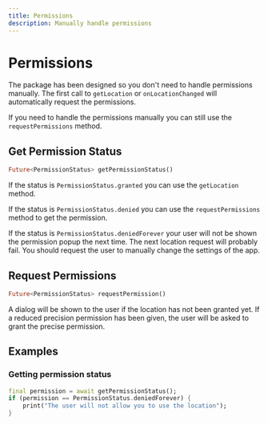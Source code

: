 ```yaml
---
title: Permissions
description: Manually handle permissions
---
```


# Permissions

The package has been designed so you don't need to handle permissions manually.
The first call to `getLocation` or `onLocationChanged` will automatically request the permissions.

If you need to handle the permissions manually you can still use the `requestPermissions` method.

## Get Permission Status

```dart
Future<PermissionStatus> getPermissionStatus()
```

If the status is `PermissionStatus.granted` you can use the `getLocation` method.

If the status is `PermissionStatus.denied` you can use the `requestPermissions` method to get the permission.

If the status is `PermissionStatus.deniedForever` your user will not be shown the permission popup the next time. The next location request will probably fail.
You should request the user to manually change the settings of the app.

## Request Permissions

```dart
Future<PermissionStatus> requestPermission()
```

A dialog will be shown to the user if the location has not been granted yet.
If a reduced precision permission has been given, the user will be asked to grant the precise permission.

## Examples

### Getting permission status

```dart
final permission = await getPermissionStatus();
if (permission == PermissionStatus.deniedForever) {
    print("The user will not allow you to use the location");
}
```
